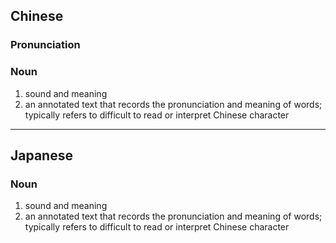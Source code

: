 {{also|音义}}
==Chinese==
{{zh-forms|s=音义}}

===Pronunciation===
{{zh-pron
|m=yīnyì
|c=jam1 ji6
|mn=qz,xm,zz:im-gī
|cat=n
}}

===Noun===
{{zh-noun}}

# sound and meaning
# an annotated text that records the pronunciation and meaning of words; typically refers to difficult to read or interpret Chinese character

----

==Japanese==
{{ja-kanjitab|おん|ぎ|yomi=o}}

===Noun===
{{ja-noun|おんぎ}}

# sound and meaning
# an annotated text that records the pronunciation and meaning of words; typically refers to difficult to read or interpret Chinese character